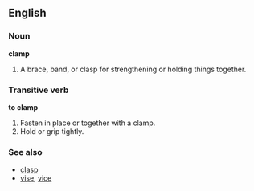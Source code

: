 ==English==

===Noun===
'''clamp'''
# A brace, band, or clasp for strengthening or holding things together.

===Transitive verb===
'''to clamp'''
# Fasten in place or together with a clamp.
# Hold or grip tightly.

===See also===
*[[clasp]]
*[[vise]], [[vice]]